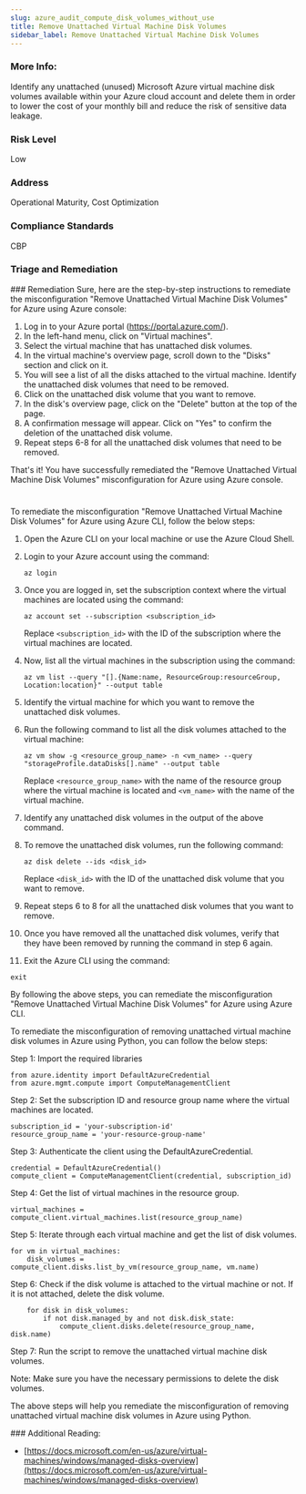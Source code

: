 ```yaml
---
slug: azure_audit_compute_disk_volumes_without_use
title: Remove Unattached Virtual Machine Disk Volumes
sidebar_label: Remove Unattached Virtual Machine Disk Volumes
---
```


### More Info:

Identify any unattached (unused) Microsoft Azure virtual machine disk volumes available within your Azure cloud account and delete them in order to lower the cost of your monthly bill and reduce the risk of sensitive data leakage.

### Risk Level

Low

### Address

Operational Maturity, Cost Optimization

### Compliance Standards

CBP


### Triage and Remediation
<Tabs>
<Tab title='Remediation'>
### Remediation

<AccordionGroup>
<Accordion title='Using Console' defaultOpen='true'>
Sure, here are the step-by-step instructions to remediate the misconfiguration "Remove Unattached Virtual Machine Disk Volumes" for Azure using Azure console:

1. Log in to your Azure portal (https://portal.azure.com/).
2. In the left-hand menu, click on "Virtual machines".
3. Select the virtual machine that has unattached disk volumes.
4. In the virtual machine's overview page, scroll down to the "Disks" section and click on it.
5. You will see a list of all the disks attached to the virtual machine. Identify the unattached disk volumes that need to be removed.
6. Click on the unattached disk volume that you want to remove.
7. In the disk's overview page, click on the "Delete" button at the top of the page.
8. A confirmation message will appear. Click on "Yes" to confirm the deletion of the unattached disk volume.
9. Repeat steps 6-8 for all the unattached disk volumes that need to be removed.

That's it! You have successfully remediated the "Remove Unattached Virtual Machine Disk Volumes" misconfiguration for Azure using Azure console.

#
</Accordion>

<Accordion title='Using CLI'>
To remediate the misconfiguration "Remove Unattached Virtual Machine Disk Volumes" for Azure using Azure CLI, follow the below steps:

1. Open the Azure CLI on your local machine or use the Azure Cloud Shell.

2. Login to your Azure account using the command: 
   ```
   az login
   ```

3. Once you are logged in, set the subscription context where the virtual machines are located using the command: 
   ```
   az account set --subscription <subscription_id>
   ```
   Replace `<subscription_id>` with the ID of the subscription where the virtual machines are located.

4. Now, list all the virtual machines in the subscription using the command: 
   ```
   az vm list --query "[].{Name:name, ResourceGroup:resourceGroup, Location:location}" --output table
   ```

5. Identify the virtual machine for which you want to remove the unattached disk volumes.

6. Run the following command to list all the disk volumes attached to the virtual machine: 
   ```
   az vm show -g <resource_group_name> -n <vm_name> --query "storageProfile.dataDisks[].name" --output table
   ```
   Replace `<resource_group_name>` with the name of the resource group where the virtual machine is located and `<vm_name>` with the name of the virtual machine.

7. Identify any unattached disk volumes in the output of the above command.

8. To remove the unattached disk volumes, run the following command: 
   ```
   az disk delete --ids <disk_id>
   ```
   Replace `<disk_id>` with the ID of the unattached disk volume that you want to remove.

9. Repeat steps 6 to 8 for all the unattached disk volumes that you want to remove.

10. Once you have removed all the unattached disk volumes, verify that they have been removed by running the command in step 6 again.

11. Exit the Azure CLI using the command: 
   ```
   exit
   ```

By following the above steps, you can remediate the misconfiguration "Remove Unattached Virtual Machine Disk Volumes" for Azure using Azure CLI.
</Accordion>

<Accordion title='Using Python'>
To remediate the misconfiguration of removing unattached virtual machine disk volumes in Azure using Python, you can follow the below steps:

Step 1: Import the required libraries

```
from azure.identity import DefaultAzureCredential
from azure.mgmt.compute import ComputeManagementClient
```

Step 2: Set the subscription ID and resource group name where the virtual machines are located.

```
subscription_id = 'your-subscription-id'
resource_group_name = 'your-resource-group-name'
```

Step 3: Authenticate the client using the DefaultAzureCredential.

```
credential = DefaultAzureCredential()
compute_client = ComputeManagementClient(credential, subscription_id)
```

Step 4: Get the list of virtual machines in the resource group.

```
virtual_machines = compute_client.virtual_machines.list(resource_group_name)
```

Step 5: Iterate through each virtual machine and get the list of disk volumes.

```
for vm in virtual_machines:
    disk_volumes = compute_client.disks.list_by_vm(resource_group_name, vm.name)
```

Step 6: Check if the disk volume is attached to the virtual machine or not. If it is not attached, delete the disk volume.

```
    for disk in disk_volumes:
        if not disk.managed_by and not disk.disk_state:
            compute_client.disks.delete(resource_group_name, disk.name)
```

Step 7: Run the script to remove the unattached virtual machine disk volumes.

Note: Make sure you have the necessary permissions to delete the disk volumes.

The above steps will help you remediate the misconfiguration of removing unattached virtual machine disk volumes in Azure using Python.
</Accordion>

</AccordionGroup>
</Tab>
</Tabs>
### Additional Reading:

- [https://docs.microsoft.com/en-us/azure/virtual-machines/windows/managed-disks-overview](https://docs.microsoft.com/en-us/azure/virtual-machines/windows/managed-disks-overview) 

